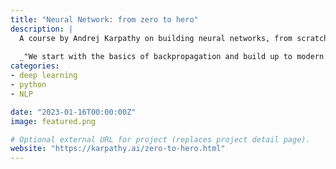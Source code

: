 ```yaml
---
title: "Neural Network: from zero to hero"
description: |
  A course by Andrej Karpathy on building neural networks, from scratch, in code.
  
  _"We start with the basics of backpropagation and build up to modern deep neural networks, like `GPT`. Language models are an excellent place to learn deep learning, even if your intention is to eventually go to other areas like computer vision because most of what you learn will be immediately transferable."_
categories:
- deep learning
- python
- NLP

date: "2023-01-16T00:00:00Z"
image: featured.png

# Optional external URL for project (replaces project detail page).
website: "https://karpathy.ai/zero-to-hero.html"
---
```


